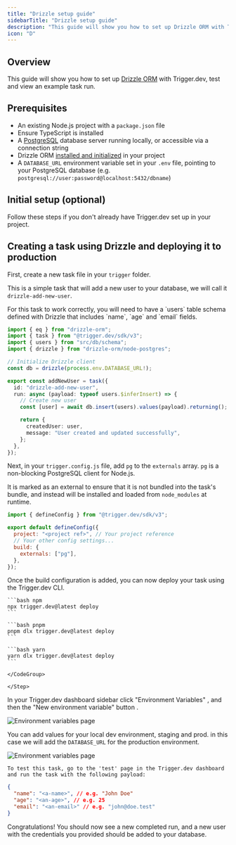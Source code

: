 ```yaml
---
title: "Drizzle setup guide"
sidebarTitle: "Drizzle setup guide"
description: "This guide will show you how to set up Drizzle ORM with Trigger.dev"
icon: "D"
---
```



## Overview

This guide will show you how to set up [Drizzle ORM](https://orm.drizzle.team/) with Trigger.dev, test and view an example task run.

## Prerequisites

- An existing Node.js project with a `package.json` file
- Ensure TypeScript is installed
- A [PostgreSQL](https://www.postgresql.org/) database server running locally, or accessible via a connection string
- Drizzle ORM [installed and initialized](https://orm.drizzle.team/docs/get-started) in your project
- A `DATABASE_URL` environment variable set in your `.env` file, pointing to your PostgreSQL database (e.g. `postgresql://user:password@localhost:5432/dbname`)

## Initial setup (optional)

Follow these steps if you don't already have Trigger.dev set up in your project.

<Steps>
  <CliInitStep />
  <CliDevStep />
  <CliRunTestStep />
  <CliViewRunStep />
</Steps>

## Creating a task using Drizzle and deploying it to production

<Steps>
<Step title="The task using Drizzle">

First, create a new task file in your `trigger` folder.

This is a simple task that will add a new user to your database, we will call it `drizzle-add-new-user`.

<Note>
  For this task to work correctly, you will need to have a `users` table schema defined with Drizzle
  that includes `name`, `age` and `email` fields.
</Note>

```ts /trigger/drizzle-add-new-user.ts
import { eq } from "drizzle-orm";
import { task } from "@trigger.dev/sdk/v3";
import { users } from "src/db/schema";
import { drizzle } from "drizzle-orm/node-postgres";

// Initialize Drizzle client
const db = drizzle(process.env.DATABASE_URL!);

export const addNewUser = task({
  id: "drizzle-add-new-user",
  run: async (payload: typeof users.$inferInsert) => {
    // Create new user
    const [user] = await db.insert(users).values(payload).returning();

    return {
      createdUser: user,
      message: "User created and updated successfully",
    };
  },
});
```

</Step>
<Step title="Configuring the build">

Next, in your `trigger.config.js` file, add `pg` to the `externals` array. `pg` is a non-blocking PostgreSQL client for Node.js.

It is marked as an external to ensure that it is not bundled into the task's bundle, and instead will be installed and loaded from `node_modules` at runtime.

```js /trigger.config.js
import { defineConfig } from "@trigger.dev/sdk/v3";

export default defineConfig({
  project: "<project ref>", // Your project reference
  // Your other config settings...
  build: {
    externals: ["pg"],
  },
});
```

</Step>

<Step title="Deploying your task">
Once the build configuration is added, you can now deploy your task using the Trigger.dev CLI.

 <CodeGroup>

    ```bash npm
    npx trigger.dev@latest deploy
    ```

    ```bash pnpm
    pnpm dlx trigger.dev@latest deploy
    ```

    ```bash yarn
    yarn dlx trigger.dev@latest deploy
    ```

    </CodeGroup>

    </Step>

<Step title="Adding your DATABASE_URL environment variable to Trigger.dev">

In your Trigger.dev dashboard sidebar click "Environment Variables" <Icon icon="circle-1" iconType="solid" size={20} color="A8FF53" />, and then the "New environment variable" button <Icon icon="circle-2" iconType="solid" size={20} color="A8FF53" />.

![Environment variables page](/images/environment-variables-page.jpg)

You can add values for your local dev environment, staging and prod. in this case we will add the `DATABASE_URL` for the production environment.

![Environment variables
  page](/images/environment-variables-panel.jpg)

</Step>

<Step title="Running your task">

    To test this task, go to the 'test' page in the Trigger.dev dashboard and run the task with the following payload:

```json
{
  "name": "<a-name>", // e.g. "John Doe"
  "age": "<an-age>", // e.g. 25
  "email": "<an-email>" // e.g. "john@doe.test"
}
```

Congratulations! You should now see a new completed run, and a new user with the credentials you provided should be added to your database.

</Step>

</Steps>

<UsefulNextSteps />
